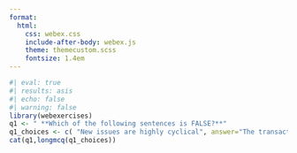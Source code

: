 ```yaml
---
format:
  html:
    css: webex.css
    include-after-body: webex.js
    theme: themecustom.scss
    fontsize: 1.4em
---
```


```r
#| eval: true
#| results: asis
#| echo: false
#| warning: false
library(webexercises)
q1 <- " **Which of the following sentences is FALSE?**"
q1_choices <- c( "New issues are highly cyclical", answer="The transaction costs of an IPO are usually low.", " IPOs are underpriced on average.")
cat(q1,longmcq(q1_choices))
```

